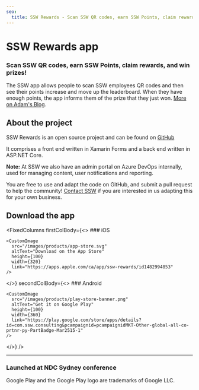 ```yaml
---
seo:
  title: SSW Rewards - Scan SSW QR codes, earn SSW Points, claim rewards, and win prizes!
---
```


# SSW Rewards app

### Scan SSW QR codes, earn SSW Points, claim rewards, and win prizes!

The SSW app allows people to scan SSW employees QR codes and then see their
points increase and move up the leaderboard. When they have enough points, the
app informs them of the prize that they just won. [More on Adam's Blog](https://adamcogan.com/2019/11/06/ssw-had-fun-at-ndc-gotta-catch-em-all/).

<VideoEmbed url="https://www.youtube.com/watch?v=UVjun9hPwTc" videoWidth="w-full" removeMargin={true} />

## About the project

SSW Rewards is an open source project and can be found on [GitHub](https://github.com/SSWConsulting/SSW.Rewards)

It comprises a front end written in Xamarin Forms and a back end written in ASP.NET Core.

**Note:** At SSW we also have an admin portal on Azure DevOps internally, used for managing content, user notifications and reporting.

You are free to use and adapt the code on GitHub, and submit a pull request to help the community!
[Contact SSW](https://www.ssw.com.au/company/contact-us) if you are interested in us adapting
this for your own business.

## Download the app

<FixedColumns
  firstColBody={<>
    ### iOS

    <CustomImage
      src="/images/products/app-store.svg"
      altText="Download on the App Store"
      height={100}
      width={320}
      link="https://apps.apple.com/ca/app/ssw-rewards/id1482994853"
    />

  </>}
  secondColBody={<>
    ### Android

    <CustomImage
      src="/images/products/play-store-banner.png"
      altText="Get it on Google Play"
      height={100}
      width={360}
      link="https://play.google.com/store/apps/details?id=com.ssw.consulting&pcampaignid=pcampaignidMKT-Other-global-all-co-prtnr-py-PartBadge-Mar2515-1"
    />
  </>}
/>

***

### Launched at NDC Sydney conference
<TweetEmbed url="https://twitter.com/SSW_TV/status/1184008604619284482" />


Google Play and the Google Play logo are trademarks of Google LLC.

